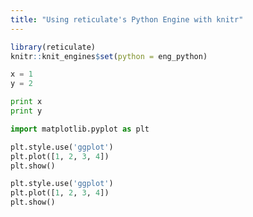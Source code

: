 ```yaml
---
title: "Using reticulate's Python Engine with knitr"
---
```


```r
library(reticulate)
knitr::knit_engines$set(python = eng_python)
```

```python
x = 1
y = 2
```

```python
print x
print y
```

```python
import matplotlib.pyplot as plt

plt.style.use('ggplot')
plt.plot([1, 2, 3, 4])
plt.show()

plt.style.use('ggplot')
plt.plot([1, 2, 3, 4])
plt.show()
```

